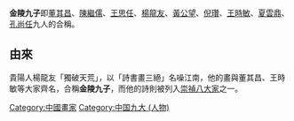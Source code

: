 {{unreferenced|time=2013-11-17T12:38:41+00:00}}
'''金陵九子'''即[[董其昌|董其昌]]、[[陳繼儒|陳繼儒]]、[[王思任|王思任]]、[[楊龍友|楊龍友]]、[[黃公望|黃公望]]、[[倪瓚|倪瓚]]、[[王時敏|王時敏]]、[[夏雲鼎|夏雲鼎]]、[[孔尚任|孔尚任]]九人的合稱。

== 由來 ==
貴陽人楊龍友「獨破天荒」，以「詩書畫三絕」名噪江南，他的畫與董其昌、王時敏等大家齊名，合稱'''金陵九子'''，而他的詩則被列入[[崇禎八大家|崇禎八大家]]之一。


[[Category:中國畫家|Category:中國畫家]]
[[Category:中国九大_(人物)|Category:中国九大 (人物)]]